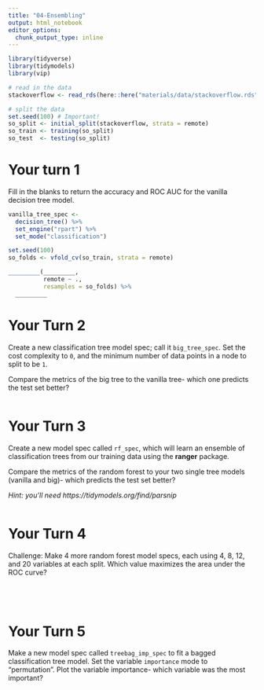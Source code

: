 ```yaml
---
title: "04-Ensembling"
output: html_notebook
editor_options: 
  chunk_output_type: inline
---
```


```r
library(tidyverse)
library(tidymodels)
library(vip)

# read in the data
stackoverflow <- read_rds(here::here("materials/data/stackoverflow.rds"))

# split the data
set.seed(100) # Important!
so_split <- initial_split(stackoverflow, strata = remote)
so_train <- training(so_split)
so_test  <- testing(so_split)
```


# Your turn 1

Fill in the blanks to return the accuracy and ROC AUC for the vanilla decision tree model.

```r
vanilla_tree_spec <-
  decision_tree() %>% 
  set_engine("rpart") %>% 
  set_mode("classification")

set.seed(100)
so_folds <- vfold_cv(so_train, strata = remote)

_________(_________,
          remote ~ ., 
          resamples = so_folds) %>% 
  _________
```


# Your Turn 2

Create a new classification tree model spec; call it `big_tree_spec`. Set the cost complexity to `0`, and the minimum number of data points in a node to split to be `1`. 

Compare the metrics of the big tree to the vanilla tree- which one predicts the test set better?

```r

```


# Your Turn 3

Create a new model spec called `rf_spec`, which will learn an ensemble of classification trees from our training data using the **ranger** package. 

Compare the metrics of the random forest to your two single tree models (vanilla and big)- which predicts the test set better?

*Hint: you'll need https://tidymodels.org/find/parsnip*

```r

```


# Your Turn 4

Challenge: Make 4 more random forest model specs, each using 4, 8, 12, and 20 variables at each split. Which value maximizes the area under the ROC curve?

```r

```

```r

```

```r

```

```r

```


# Your Turn 5

Make a new model spec called `treebag_imp_spec` to fit a bagged classification tree model. Set the variable `importance` mode to "permutation". Plot the variable importance- which variable was the most important?

```r

```
